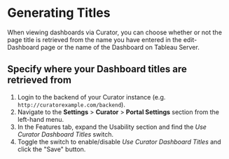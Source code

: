 # Generating Titles

When viewing dashboards via Curator, you can choose whether or not the page title is retrieved from the name you have
entered in the edit-Dashboard page or the name of the Dashboard on Tableau Server.

## Specify where your Dashboard titles are retrieved from

1. Login to the backend of your Curator instance (e.g. `http://curatorexample.com/backend`).
2. Navigate to the **Settings** > **Curator** > **Portal Settings** section from the left-hand menu.
3. In the Features tab, expand the Usability section and find the *Use Curator Dashboard Titles* switch.
4. Toggle the switch to enable/disable *Use Curator Dashboard Titles* and click the "Save" button.
